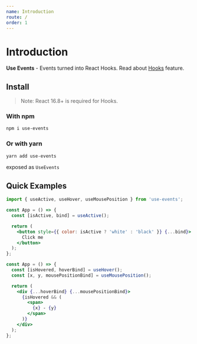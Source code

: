 ```yaml
---
name: Introduction
route: /
order: 1
---
```


# Introduction

**Use Events** - Events turned into React Hooks.
Read about [Hooks](https://reactjs.org/docs/hooks-intro.html) feature.

## Install

> Note: React 16.8+ is required for Hooks.

### With npm

```sh
npm i use-events
```

### Or with yarn

```sh
yarn add use-events
```

exposed as `UseEvents`

## Quick Examples

```jsx
import { useActive, useHover, useMousePosition } from 'use-events';
```

```jsx
const App = () => {
  const [isActive, bind] = useActive();

  return (
    <button style={{ color: isActive ? 'white' : 'black' }} {...bind}>
      Click me
    </button>
  );
};
```

```jsx
const App = () => {
  const [isHovered, hoverBind] = useHover();
  const [x, y, mousePositionBind] = useMousePosition();

  return (
    <div {...hoverBind} {...mousePositionBind}>
      {isHovered && (
        <span>
          {x} - {y}
        </span>
      )}
    </div>
  );
};
```
